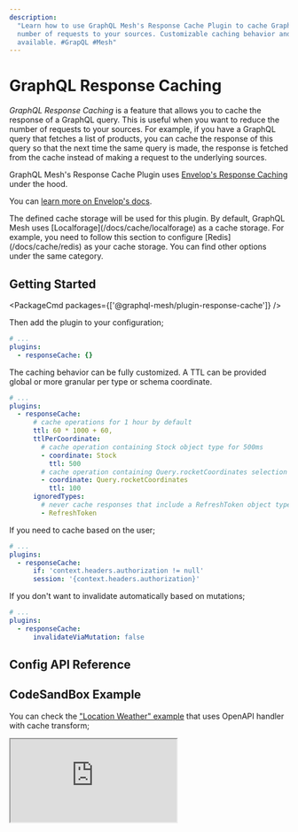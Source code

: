 ```yaml
---
description:
  "Learn how to use GraphQL Mesh's Response Cache Plugin to cache GraphQL queries and reduce the
  number of requests to your sources. Customizable caching behavior and configuration options
  available. #GrapQL #Mesh"
---
```



# GraphQL Response Caching

_GraphQL Response Caching_ is a feature that allows you to cache the response of a GraphQL query.
This is useful when you want to reduce the number of requests to your sources. For example, if you
have a GraphQL query that fetches a list of products, you can cache the response of this query so
that the next time the same query is made, the response is fetched from the cache instead of making
a request to the underlying sources.

GraphQL Mesh's Response Cache Plugin uses
[Envelop's Response Caching](https://www.envelop.dev/docs/guides/adding-a-graphql-response-cache)
under the hood.

You can
[learn more on Envelop's docs](https://www.envelop.dev/docs/guides/adding-a-graphql-response-cache).

<Callout>
  The defined cache storage will be used for this plugin. By default, GraphQL Mesh uses
  [Localforage](/docs/cache/localforage) as a cache storage. For example, you need to follow this
  section to configure [Redis](/docs/cache/redis) as your cache storage. You can find other options
  under the same category.
</Callout>

## Getting Started

<PackageCmd packages={['@graphql-mesh/plugin-response-cache']} />

Then add the plugin to your configuration;

```yaml filename=".meshrc.yaml"
# ...
plugins:
  - responseCache: {}
```

The caching behavior can be fully customized. A TTL can be provided global or more granular per type
or schema coordinate.

```yaml filename=".meshrc.yaml"
# ...
plugins:
  - responseCache:
      # cache operations for 1 hour by default
      ttl: 60 * 1000 + 60,
      ttlPerCoordinate:
        # cache operation containing Stock object type for 500ms
        - coordinate: Stock
          ttl: 500
        # cache operation containing Query.rocketCoordinates selection for 100ms
        - coordinate: Query.rocketCoordinates
          ttl: 100
      ignoredTypes:
        # never cache responses that include a RefreshToken object type
        - RefreshToken
```

If you need to cache based on the user;

```yaml filename=".meshrc.yaml"
# ...
plugins:
  - responseCache:
      if: 'context.headers.authorization != null'
      session: '{context.headers.authorization}'
```

If you don't want to invalidate automatically based on mutations;

```yaml filename=".meshrc.yaml"
# ...
plugins:
  - responseCache:
      invalidateViaMutation: false
```

## Config API Reference


<API />

## CodeSandBox Example

You can check the
["Location Weather" example](https://github.com/Urigo/graphql-mesh/tree/master/examples/openapi-location-weather/)
that uses OpenAPI handler with cache transform;

<iframe
  src="https://codesandbox.io/embed/github/Urigo/graphql-mesh/tree/master/examples/openapi-location-weather?fontsize=14&hidenavigation=1&theme=dark&module=%2F.meshrc.yml"
  className="mt-6 w-full h-[500px] rounded-md"
  title="typescript-location-weather-example"
  allow="geolocation; microphone; camera; midi; vr; accelerometer; gyroscope; payment; ambient-light-sensor; encrypted-media; usb"
  sandbox="allow-modals allow-forms allow-popups allow-scripts allow-same-origin"
/>
